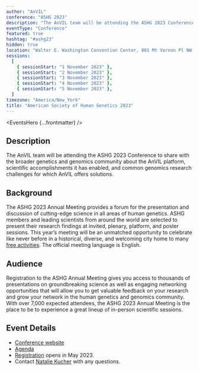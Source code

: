 ```yaml
---
author: "AnVIL"
conference: "ASHG 2023"
description: "The AnVIL team will be attending the ASHG 2023 Conference to share with the broader genetics and genomics community about the AnVIL platform, scientific accomplishments it has enabled, and common genomics research challenges for which AnVIL offers solutions."
eventType: "Conference"
featured: true
hashtag: "#ashg23"
hidden: true
location: "Walter E. Washington Convention Center, 801 Mt Vernon Pl NW, Washington, DC 20001"
sessions:
  [
    { sessionStart: "1 November 2023" },
    { sessionStart: "2 November 2023" },
    { sessionStart: "3 November 2023" },
    { sessionStart: "4 November 2023" },
    { sessionStart: "5 November 2023" },
  ]
timezone: "America/New_York"
title: "American Society of Human Genetics 2023"
---
```


<EventsHero {...frontmatter} />

## Description

The AnVIL team will be attending the ASHG 2023 Conference to share with the broader genetics and genomics community about the AnVIL platform, scientific accomplishments it has enabled, and common genomics research challenges for which AnVIL offers solutions.

## Background

The ASHG 2023 Annual Meeting provides a forum for the presentation and discussion of cutting-edge science in all areas of human genetics. ASHG members and leading scientists from around the world are selected to present their research findings at invited, plenary, platform, and poster sessions. This year’s meeting will be an unmatched opportunity to celebrate like never before in a historical, diverse, and welcoming city home to many [free activities](https://washington.org/100-free-things-to-do). The official meeting language is English.

## Audience

Registration to the ASHG Annual Meeting gives you access to thousands of presentations on groundbreaking science as well as engaging networking opportunities that will allow you to get valuable feedback on your research and grow your network in the human genetics and genomics community. With over 7,000 expected attendees, the ASHG 2023 Annual Meeting is the place to be to experience a great lineup of in-person scientific sessions.

## Event Details

- [Conference website](https://www.ashg.org/meetings/2023meeting/)
- [Agenda](https://www.ashg.org/meetings/2023meeting/agenda/schedule-of-events/)
- [Registration](https://www.ashg.org/meetings/2023meeting/attendees/registration/) opens in May 2023.
- Contact [Natalie Kucher](mailto:nkucher3@jhu.edu) with any questions.
